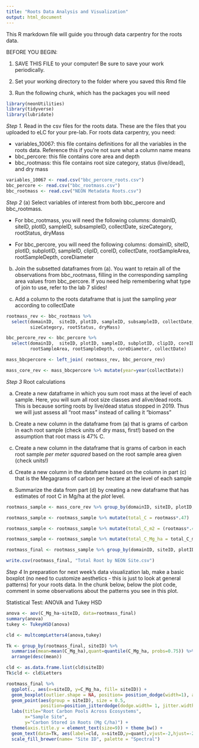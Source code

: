 ```yaml
---
title: "Roots Data Analysis and Visualization"
output: html_document
---
```


This R markdown file will guide you through data carpentry for the roots data. 

BEFORE YOU BEGIN:

1. SAVE THIS FILE to your computer! Be sure to save your work periodically.

2. Set your working directory to the folder where you saved this Rmd file

3. Run the following chunk, which has the packages you will need
```r

library(neonUtilities)
library(tidyverse)
library(lubridate)

```

*Step 1.* Read in the csv files for the roots data. These are the files that you uploaded to eLC for your pre-lab. For roots data carpentry, you need:

- variables_10067: this file contains definitions for all the variables in the roots data. Reference this if you're not sure what a column name means
- bbc_percore: this file contains core area and depth
- bbc_rootmass: this file contains root size category, status (live/dead), and dry mass
```r
variables_10067 <- read.csv("bbc_percore_roots.csv")
bbc_percore <- read.csv("bbc_rootmass.csv")
bbc_rootmass <- read.csv("NEON Metadata Roots.csv")

```

*Step 2* 
(a) Select variables of interest from both bbc_percore and bbc_rootmass. 

- For bbc_rootmass, you will need the following columns: domainID, siteID, plotID, sampleID, subsampleID, collectDate, sizeCategory, rootStatus, dryMass

- For bbc_percore, you will need the following columns: domainID, siteID, plotID, subplotID, sampleID, clipID, coreID, collectDate, rootSampleArea, rootSampleDepth, coreDiameter

(b) Join the subsetted dataframes from (a). You want to retain all of the observations from bbc_rootmass, filling in the corresponding sampling area values from bbc_percore. If you need help remembering what type of join to use, refer to the lab 7 slides!

(c) Add a column to the roots dataframe that is just the sampling *year* according to collectDate
```r
rootmass_rev <- bbc_rootmass %>%  
  select(domainID,  siteID, plotID, sampleID, subsampleID, collectDate, 
         sizeCategory, rootStatus, dryMass)

bbc_percore_rev <- bbc_percore %>%  
  select(domainID,  siteID, plotID, sampleID, subplotID, clipID, coreID, 
         rootSampleArea, rootSampleDepth, coreDiameter, collectDate)

mass_bbcpercore <- left_join( rootmass_rev, bbc_percore_rev)

mass_core_rev <- mass_bbcpercore %>% mutate(year=year(collectDate))

```

*Step 3* Root calculations

(a) Create a new dataframe in which you sum root mass at the level of each sample. Here, you will sum all root size classes and alive/dead roots. This is because sorting roots by live/dead status stopped in 2019. Thus we will just assess all "root mass" instead of calling it "biomass"

(b) Create a new column in the dataframe from (a) that is grams of carbon in each root sample (check units of dry mass, first!) based on the assumption that root mass is 47% C.

(c) Create a new column in the dataframe that is grams of carbon in each root sample *per meter squared* based on the root sample area given (check units!)

(d) Create a new column in the dataframe based on the column in part (c) that is the Megagrams of carbon per hectare at the level of each sample

(e) Summarize the data from part (d) by creating a new dataframe that has estimates of root C in Mg/ha at the *plot* level.
```r

rootmass_sample <- mass_core_rev %>% group_by(domainID, siteID, plotID, sampleID, collectDate,rootSampleArea,rootSampleDepth) %>% summarise(rootmass = (sum(dryMass)))

rootmass_sample <- rootmass_sample %>% mutate(total_C = rootmass*.47)

rootmass_sample <- rootmass_sample %>% mutate(total_C_m2 = (rootmass*.47)/rootSampleArea)

rootmass_sample <- rootmass_sample %>% mutate(total_C_Mg_ha = total_C_m2 / 100)

rootmass_final <- rootmass_sample %>% group_by(domainID, siteID, plotID) %>% summarise(C_Mg_ha = (sum(total_C_Mg_ha)))

```

```r
write.csv(rootmass_final, "Total Root by NEON Site.csv")
```


*Step 4* In preparation for next week's data visualization lab, make a basic boxplot (no need to customize aesthetics - this is just to look at general patterns) for your roots data. In the chunk below, below the plot code, comment in some observations about the patterns you see in this plot.

Statistical Test:
ANOVA and Tukey HSD
```r
anova <- aov(C_Mg_ha~siteID, data=rootmass_final)
summary(anova)
tukey <- TukeyHSD(anova)

cld <- multcompLetters4(anova,tukey)

Tk <- group_by(rootmass_final, siteID) %>% 
  summarise(mean=mean(C_Mg_ha),quant=quantile(C_Mg_ha, probs=0.75)) %>% 
  arrange(desc(mean))

cld <- as.data.frame.list(cld$siteID)
Tk$cld <- cld$Letters


```

```r
rootmass_final %>%
  ggplot(., aes(x=siteID, y=C_Mg_ha, fill= siteID)) +
  geom_boxplot(outlier.shape = NA, position= position_dodge(width=1), alpha = 0.6) + 
  geom_point(aes(group = siteID), size = 0.5, 
             position=position_jitterdodge(dodge.width= 1, jitter.width= 0.1)) +
  labs(title="Root Carbon Pools Across Ecosystems",
       x="Sample Site",
       y="Carbon Stored in Roots (Mg C/ha)") + 
  theme(axis.title.y = element_text(size=9)) + theme_bw() + 
  geom_text(data=Tk, aes(label=cld, x=siteID,y=quant),vjust=-2,hjust=-2,size=5) +
  scale_fill_brewer(name= "Site ID", palette = "Spectral")

```




